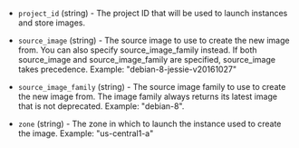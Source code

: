 <!-- Code generated from the comments of the Config struct in builder/googlecompute/config.go; DO NOT EDIT MANUALLY -->

- `project_id` (string) - The project ID that will be used to launch instances and store images.

- `source_image` (string) - The source image to use to create the new image from. You can also
  specify source_image_family instead. If both source_image and
  source_image_family are specified, source_image takes precedence.
  Example: "debian-8-jessie-v20161027"

- `source_image_family` (string) - The source image family to use to create the new image from. The image
  family always returns its latest image that is not deprecated. Example:
  "debian-8".

- `zone` (string) - The zone in which to launch the instance used to create the image.
  Example: "us-central1-a"

<!-- End of code generated from the comments of the Config struct in builder/googlecompute/config.go; -->
